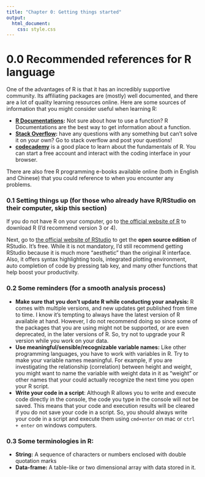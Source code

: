 ```yaml
---
title: "Chapter 0: Getting things started"
output:
  html_document:
    css: style.css
---
```


# 0.0 Recommended references for R language
One of the advantages of R is that it has an incredibly supportive community. Its affiliating packages are (mostly) well documented, and there are a lot of quality learning resources online. Here are some sources of information that you might consider useful when learning R: 
<ul>
<li><b>[R Documentations](https://www.rdocumentation.org/):</b> Not sure about how to use a function? R Documentations are the best way to get information about a function. </li> 
<li><b>[Stack Overflow](https://stackoverflow.com/):</b> have any questions with any something but can't solve it on your own? Go to stack overflow and post your questions!</li>
<li><b>[codecademy](https://codecademy.com)</b> is a good place to learn about the fundamentals of R. You can start a free account and interact with the coding interface in your browser. 
</ul>

There are also free R programming e-books available online (both in English and Chinese) that you could reference to when you encounter any problems.

### 0.1 Setting things up (for those who already have R/RStudio on their computer, skip this section)
If you do not have R on your computer, go to [the official website of R](https://www.r-project.org/) to download R (I'd recommend version 3 or 4). 

Next, go to [the official website of RStudio](https://www.rstudio.com/products/rstudio/) to get the <b>open source edition</b> of RStudio. It's free. 
While it is not mandatory, I'd still recommend getting RStudio because it is much more "aesthetic" than the original R interface. Also, it offers syntax highlighting tools, integrated plotting environment, auto completion of code by pressing tab key, and many other functions that help boost your productivity. 

### 0.2 Some reminders (for a smooth analysis process)
<ul>
<li> <b>Make sure that you don't update R while conducting your analysis:</b> R comes with multiple versions, and new updates get published from time to time. I know it's tempting to always have the latest version of R available at hand. However, I do not recommend doing so since some of the packages that you are using might not be supported, or are even deprecated, in the later versions of R. So, try not to upgrade your R version while you work on your data. </li>
<li> <b>Use meaningful/sensible/recognizable variable names:</b> Like other programming languages, you have to work with variables in R. Try to make your variable names meaningful. For example, if you are investigating the relationship (correlation) between height and weight, you might want to name the variable with weight data in it as "weight" or other names that your could actually recognize the next time you open your R script. 
<li> <b>Write your code in a script</b>: Although R allows you to write and execute code directly in the console, the code you type in the console will not be saved. This means that your code and execution results will be cleared if you do not save your code in a script. So, you should always write your code in a script and execute them using `cmd+enter` on mac or `ctrl + enter` on windows computers. 
</ul>

### 0.3 Some terminologies in R: 
<ul>
<li><b>String:</b> A sequence of characters or numbers enclosed with double quotation marks
<li><b>Data-frame:</b> A table-like or two dimensional array with data stored in it.
</ul>


